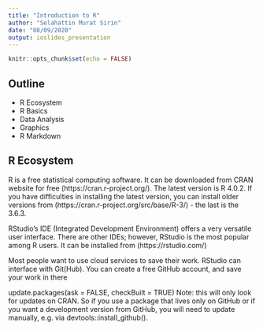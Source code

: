 ```yaml
---
title: "Introduction to R"
author: "Selahattin Murat Sirin"
date: "08/09/2020"
output: ioslides_presentation
---
```


```r
knitr::opts_chunk$set(echo = FALSE)
```

## Outline

 - R Ecosystem
 - R Basics
 - Data Analysis
 - Graphics
 - R Markdown
 
## R Ecosystem

R is a free  statistical computing software. It can be downloaded from CRAN website for free (https://cran.r-project.org/). The  latest version is R 4.0.2. If you have difficulties in installing the latest version, you can install older versions from (https://cran.r-project.org/src/base/R-3/)  - the last is the 3.6.3.  

RStudio’s IDE (Integrated Development Environment) offers a very versatile user interface. There are other IDEs; however, RStudio is the most popular among R users.
It can be installed from (https://rstudio.com/)

Most people want to use cloud services to save their work. RStudio can interface with Git(Hub). You can create a free GitHub account, and save your work in there

update.packages(ask = FALSE, checkBuilt = TRUE)
Note: this will only look for updates on CRAN. So if you use a package that lives only on GitHub or if you want a development version from GitHub, you will need to update manually, e.g. via devtools::install_github().
 